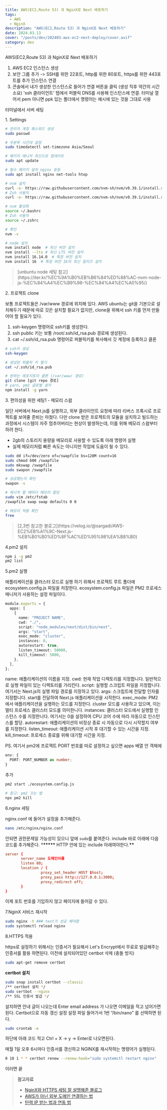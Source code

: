 ```yaml
---
title: AWS(EC2,Route 53) 과 NginX로 Next 배포하기
tags:
  - AWS
  - NginX
description: "AWS(EC2,Route 53) 과 NginX로 Next 배포하기"
date: 2024.03.13
cover: "/posts/dev/202403-aws-ec2-next-deploy/cover.avif"
category: dev
---
```


<Heading type="h2">AWS(EC2,Route 53) 과 NginX로 Next 배포하기</Heading>

1. AWS EC2 인스턴스 생성
2. 보안 그룹 추가 -> SSH를 위한 22포트, http를 위한 80포트, https를 위한 443포트를 추가
   인스턴스 연결
3. 콘솔에서 내가 생성한 인스턴스로 들어가 연결 버튼을 클릭 (생성 직후 약간의 시간 소요)
   'ssh 클라이언트' 탭에서 퍼블릭 DNS를 사용해 인스턴스에 연결. 터미널 열어서 pem 아니면 ppk 있는 폴더에서 명령어는 예시에 있는 것을 그대로 사용

<Heading type="h3"> 터미널에서 서버 세팅</Heading>

<Heading type="h3">1. Settings</Heading>

```bash
# 관리자 계정 패스워드 생성
sudo passwd

# 우분투 시간대 설정
sudo timedatectl set-timezone Asia/Seoul

# 패키지 매니저 최신으로 업데이트
sudo apt update

# 필수 패키지 설치 nginx 등등
sudo apt install nginx net-tools htop

# nvm 설치
curl -o- https://raw.githubusercontent.com/nvm-sh/nvm/v0.39.1/install.sh | bash
# Zsh 사용자
curl -o- https://raw.githubusercontent.com/nvm-sh/nvm/v0.39.1/install.sh | zsh

# nvm 활성화
source ~/.bashrc
# Zsh 사용자
source ~/.zshrc

# 확인
nvm -v

# node 설치
nvm install node  # 최신 버전 설치
nvm install --lts # 최신 LTS 버전 설치
nvm install 16.14.0  # 특정 버전 설치
nvm install 16  # 특정 버전 16의 최신 릴리즈 설치
```

<Blockquote type="info">
  [unbuntu node 세팅
  참고](https://iter.kr/%EC%9A%B0%EB%B6%84%ED%88%AC-nvm-node-js-%EC%84%A4%EC%B9%98-%EC%84%A4%EC%A0%95/)
</Blockquote>

<Heading type="h3">2. 프로젝트 clone</Heading>

보통 프로젝트들은 /var/www 경로에 위치해 있다. AWS ubuntu는 git을 기본으로 설치해두기 때문에 따로 깃은 설치할 필요가 없지만, clone을 위해서 ssh 키를 먼저 만들어야 할 필요가 있다.

1. ssh-keygen 명령어로 ssh키를 생성한다.
2. ssh public 키는 보통 /root/.ssh/id_rsa.pub 경로에 생성된다.
3. cat ~/.ssh/id_rsa.pub 명령어로 퍼블릭키를 복사해서 깃 계정에 등록하고 클론

```bash
# ssh키 생성
ssh-keygen

# 생성된 퍼블릭 키 열기
cat ~/.ssh/id_rsa.pub

# 원하는 레포지토리 클론 (/var/www/ 경로)
git clone [git repo 경로]
# yarn, pm2 글로벌 설치
npm install -g yarn
```

<Heading type="h3">3. 편의성을 위한 세팅1 - 메모리 스왑</Heading>

일단 서버에서 Next.js를 실행하고, 외부 클라이언트 요청에 따라 리버스 프록시로 프로젝트를 보여줄 준비는 마쳤다.
다만 clone 받은 프로젝트의 모듈을 설치하고 빌드하는 과정에서 시스템이 자주 멈추어버리는 현상이 발생하는데, 이를 위해 메모리 스왑부터 하려 한다.

- 2gb의 스토리지 용량을 메모리로 사용할 수 있도록 아래 명령어 실행
- 실제 메모리처럼 빠른 속도는 아니지만 작업에 도움이 될 수 있다.

```bash
sudo dd if=/dev/zero of=/swapfile bs=128M count=16
sudo chmod 600 /swapfile
sudo mkswap /swapfile
sudo swapon /swapfile

# 성공했는지 확인
swapon -s

# 재시작 할 때마다 메모리 할당
sudo vim /etc/fstab
/swapfile swap swap defaults 0 0

# 메모리 적용 확인
free
```

<Blockquote type="info">
  [2,3번 참고한
  블로그](https://velog.io/@sargadi/AWS-EC2%EB%A1%9C-Next.js-%EB%B0%B0%ED%8F%AC%ED%95%98%EA%B8%B0)
</Blockquote>

<Heading type="h3">4.pm2 설치</Heading>

```bash
npm i -g pm2
pm2 list
```

<Heading type="h3">5.pm2 실행</Heading>

애플리케이션을 클러스터 모드로 실행 하기 위해서 프로젝트 루트 폴더에 ecosystem.config.js 파일을 저장한다. ecosystem.config.js 파일은 PM2 프로세스 매니저가 사용하는 설정 파일이다.

```ts
module.exports = {
  apps: [
    {
      name: "PROJECT NAME",
      cwd: "./",
      script: "node_modules/next/dist/bin/next",
      args: "start",
      exec_mode: "cluster",
      instances: 0,
      autorestart: true,
      listen_timeout: 50000,
      kill_timeout: 5000,
    },
  ],
};
```

name: 애플리케이션의 이름을 지정.
cwd: 현재 작업 디렉토리를 지정합니다. 일반적으로 실행 파일이 있는 디렉토리를 가리킨다.
script: 실행할 스크립트 파일을 지정합니다. 여기서는 Next.js의 실행 파일 경로를 지정하고 있다.
args: 스크립트에 전달할 인자를 지정합니다. start를 전달하여 Next.js 애플리케이션을 시작한다.
exec_mode: PM2에서 애플리케이션을 실행하는 모드를 지정한다. cluster 모드를 사용하고 있으며, 이는 멀티 프로세스 클러스터 모드를 의미한니다.
instances: 클러스터 모드에서 실행할 인스턴스 수를 지정한니다. 여기서는 0을 설정하여 CPU 코어 수에 따라 자동으로 인스턴스를 할당.
autorestart: 애플리케이션의 비정상 종료 시 자동으로 다시 시작할지 여부를 지정한다.
listen_timeout: 애플리케이션 시작 후 대기할 수 있는 시간을 지정.
kill_timeout: 프로세스 종료를 위해 대기할 시간을 지정.

PS. 여기서 pm2에 프로젝트 PORT 번호를 따로 설정하고 싶으면 apps 배열 안 객체에

```ts
env: {
  PORT: PORT_NUMBER as number;
}
```

추가

```bash
pm2 start ./ecosystem.config.js

# 참고: pm2 끄는 법
npx pm2 kill
```

<Heading type="h3">6.nginx 세팅</Heading>

nginx.conf 에 들어가 설정을 추가해준다.

```bash
nano /etc/nginx/nginx.conf
```

안되면 권한문제일 가능성이 있으니 앞에 `sudo`를 붙여준다.
include 바로 아래에 다음 코드를 추가해준다. \***\*\*\*\*\*** HTTP 안에 있는 include 아래여야한다.**\*\***

```conf
server {
       server_name 도메인이름
       listen 80;
       location / {
                proxy_set_header HOST $host;
                proxy_pass http://127.0.0.1:3000;
                proxy_redirect off;
       }
}
```

이제 포트 번호를 기입하지 않고 페이지에 들어갈 수 있다.

<Heading type="h3">7.NginX 서비스 재시작</Heading>

```bash
sudo nginx -t ### text가 성공 해야함
sudo systemctl reload nginx
```

<Heading type="h3">8.HTTPS 적용</Heading>

https로 설정하기 위해서는 인증서가 필요해서 Let's Encrypt에서 무료로 발급해주는 인증서를 활용 하면된다.
이전에 설치되어있던 certbot 삭제 (충돌 방지)

```bash
sudo apt-get remove certbot
```

**certbot 설치**

```bash
sudo snap install certbot --classic
/** certbot 설치 */
sudo certbot --nginx
/** SSL 인증서 발급 */
```

설치하면 안내 글이 나오는데
Enter email address 가 나오면 이메일을 적고 넘어가면 된다.
Certbot으로 자동 갱신 설정
설정 파일 들어가서 1번 “/bin/nano” 를 선택하면 된다.

```bash
sudo crontab -e
```

하단에 아래 코드 적고 Ctrl + X -> y -> Enter로 나오면된다.

매월 1일 오후 6시마다 인증서를 갱신하고 NGINX를 재시작하는 명령어가 실행된다.

```bash
0 18 1 * * certbot renew --renew-hook="sudo systemctl restart nginx"
```

<Heading type="h3">이러면 끝</Heading>

<Blockquote type="info">
  <strong>참고자료</strong>
  <ul>
    <li>
      <a
        target="_blank"
        href="https://minsunblog.com/blog/feb5216bbc6642659a61a78a8af07db7"
      >
        NginX와 HTTPS 세팅 잘 설명해준 블로그
      </a>
    </li>
    <li>
      <a
        target="_blank"
        href="https://rustywhite404.github.io/aws/2022/02/23/Aws-route53/"
      >
        AWS가 아닌 외부 도메인 연결하는 법
      </a>
    </li>
    <li>
      <a
        target="_blank"
        href="https://velog.io/@m1njae/AWS-%ED%83%84%EB%A0%A5%EC%A0%81-IP-%EC%A3%BC%EC%86%8C-%EC%84%A4%EC%A0%95"
      >
        탄력 IP 받는 법과 연동 법
      </a>
    </li>
  </ul>
</Blockquote>
